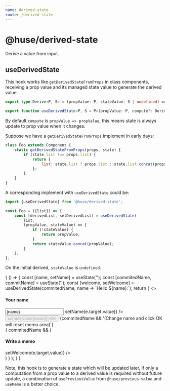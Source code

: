```yaml
---
name: derived-state
route: /derived-state
---
```



# @huse/derived-state

Derive a value from input.

## useDerivedState

This hook works like `getDerivedStateFromProps` in class components,
receiving a prop value and its managed state value to generate the derived value.

```typescript
export type Derive<P, S> = (propValue: P, stateValue: S | undefined) => S;

export function useDerivedState<P, S = P>(propValue: P, compute?: Derive<P, S>): [S, Dispatch<SetStateAction<S>>]
```

By default `compute` is `propValue => propValue`, this means state is always update to prop value when it changes.

Suppose we have a `getDerivedStateFromProps` implement in early days:

```jsx
class Foo extends Component {
    static getDerivedStateFromProps(props, state) {
        if (state.list !== props.list) {
            return {
                list: state.list ? props.list : state.list.concat(props.list),
            };
        }
    }
}
```

A corresponding implement with `useDerivedState` could be:

```jsx
import {useDerivedState} from '@huse/derived-state';

const Foo = ({list}) => {
    const [derivedList, setDerivedList] = useDerivedState(
        list,
        (propValue, stateValue) => {
            if (!stateValue) {
                return propValue;
            }
            return stateValue.concat(propValue);
        }
    );
};
```

On the initial derived, `stateValue` is `undefined`.

<Playground>
    {
        () => {
            const [name, setName] = useState('');
            const [commitedName, commitName] = useState('');
            const [welcome, setWelcome] = useDerivedState(commitedName, name => `Hello ${name}:`);
            return (
                <>
                    <div>
                        <h4>Your name</h4>
                        <Input value={name} onChange={e => setName(e.target.value)} />
                        <Button disabled={!name} onClick={() => commitName(name)}>OK</Button>
                        {commitedName && '(Change name and click OK will reset memo area)'}
                    </div>
                    {
                        commitedName && (
                            <div>
                                <h4>Write a memo</h4>
                                <Input.TextArea rows={4} value={welcome} onChange={e => setWelcome(e.target.value)} />
                            </div>
                        )
                    }
                </>
            );
        }
    }
</Playground>

Note, this hook is to generate a state which will be updated later,
if only a computation from a prop value to a derived value is required without future update,
a combination of `usePreviousValue` from `@huse/previous-value` and `useMemo` is a better choice.
